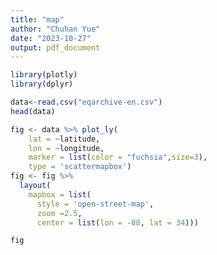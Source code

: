 ```yaml
---
title: "map"
author: "Chuhan Yue"
date: "2023-10-27"
output: pdf_document
---
```


```r
library(plotly)
library(dplyr)
```

```r
data<-read.csv("eqarchive-en.csv")
head(data)
```

```r

fig <- data %>% plot_ly( 
    lat = ~latitude,
    lon = ~longitude,
    marker = list(color = "fuchsia",size=3),
    type = 'scattermapbox') 
fig <- fig %>%
  layout(
    mapbox = list(
      style = 'open-street-map',
      zoom =2.5,
      center = list(lon = -88, lat = 34))) 

fig
```
